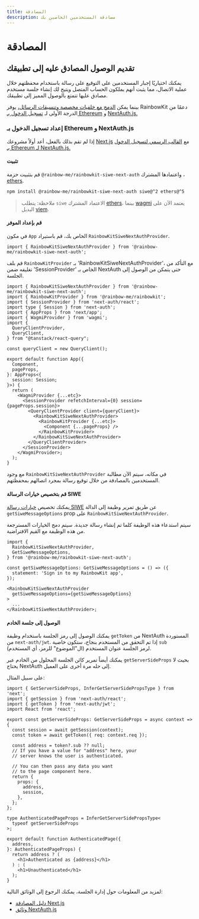 ```yaml
---
title: المصادقة
description: مصادقة المستخدمين الخاصين بك
---
```


# المصادقة

## تقديم الوصول المصادق عليه إلى تطبيقك

يمكنك اختياريًا إجبار المستخدمين على التوقيع على رسالة باستخدام محفظتهم خلال عملية الاتصال، مما يثبت أنهم يملكون الحساب المتصل ويتيح لك إنشاء جلسة مستخدم مصادق عليها تتمتع بالوصول المميز إلى تطبيقك.

بينما يمكن [الدمج مع خلفيات مخصصة وتنسيقات الرسائل،](/docs/custom-authentication) يوفر RainbowKit دعمًا من الدرجة الأولى لـ [تسجيل الدخول بـ Ethereum](https://login.xyz) و [NextAuth.js.](https://next-auth.js.org)

### إعداد تسجيل الدخول بـ Ethereum و NextAuth.js

إذا لم تقم بذلك بالفعل، أعد أولاً مشروعك [Next.js](https://nextjs.org) مع [القالب الرسمي لتسجيل الدخول بـ Ethereum لـ NextAuth.js.](https://docs.login.xyz/integrations/nextauth.js)

#### تثبيت

قم بتثبيت حزمة `@rainbow-me/rainbowkit-siwe-next-auth` واعتمادها المشترك ، [ethers](https://docs.ethers.org/v5/).

```bash
npm install @rainbow-me/rainbowkit-siwe-next-auth siwe@^2 ethers@^5
```

> ملاحظة: يتطلب `siwe` الاعتماد المشترك [ethers](https://docs.ethers.org/v5/)، بينما [wagmi](https://wagmi.sh/) يعتمد الآن على البديل [viem](https://viem.sh).

#### قم بإعداد الموفر

في مكون `App` الخاص بك، قم باستيراد `RainbowKitSiweNextAuthProvider`.

```tsx
import { RainbowKitSiweNextAuthProvider } from '@rainbow-me/rainbowkit-siwe-next-auth';
```

قم بلف `RainbowKitProvider`  بـ 'RainbowKitSiweNextAuthProvider'، مع التأكد من تغليفه ضمن 'SessionProvider' الخاص بـ NextAuth حتى يتمكن من الوصول إلى الجلسة.

```tsx
import { RainbowKitSiweNextAuthProvider } from '@rainbow-me/rainbowkit-siwe-next-auth';
import { RainbowKitProvider } from '@rainbow-me/rainbowkit';
import { SessionProvider } from 'next-auth/react';
import type { Session } from 'next-auth';
import { AppProps } from 'next/app';
import { WagmiProvider } from 'wagmi';
import {
  QueryClientProvider,
  QueryClient,
} from "@tanstack/react-query";

const queryClient = new QueryClient();

export default function App({
  Component,
  pageProps,
}: AppProps<{
  session: Session;
}>) {
  return (
    <WagmiProvider {...etc}>
      <SessionProvider refetchInterval={0} session={pageProps.session}>
        <QueryClientProvider client={queryClient}>
          <RainbowKitSiweNextAuthProvider>
            <RainbowKitProvider {...etc}>
              <Component {...pageProps} />
            </RainbowKitProvider>
          </RainbowKitSiweNextAuthProvider>
        </QueryClientProvider>
      </SessionProvider>
    </WagmiProvider>;
  );
}
```

مع وجود `RainbowKitSiweNextAuthProvider` في مكانه، سيتم الآن مطالبة المستخدمين بالمصادقة من خلال توقيع رسالة بمجرد اتصالهم بمحفظتهم.

#### قم بتخصيص خيارات الرسالة SIWE

يمكنك تخصيص [خيارات رسالة SIWE](https://github.com/spruceid/siwe/blob/v1.1.6/packages/siwe/lib/client.ts#L29) عن طريق تمرير وظيفة إلى الدالة `getSiweMessageOptions` prop على `RainbowKitSiweNextAuthProvider`.

سيتم استدعاء هذه الوظيفة كلما تم إنشاء رسالة جديدة. سيتم دمج الخيارات المسترجعة من هذه الوظيفة مع القيم الافتراضية.

```tsx
import {
  RainbowKitSiweNextAuthProvider,
  GetSiweMessageOptions,
} from '@rainbow-me/rainbowkit-siwe-next-auth';

const getSiweMessageOptions: GetSiweMessageOptions = () => ({
  statement: 'Sign in to my RainbowKit app',
});

<RainbowKitSiweNextAuthProvider
  getSiweMessageOptions={getSiweMessageOptions}
>
  ...
</RainbowKitSiweNextAuthProvider>;
```

#### الوصول إلى جلسة الخادم

يمكنك الوصول إلى رمز الجلسة باستخدام وظيفة `getToken` من NextAuth المستوردة من `next-auth/jwt`. إذا تم التحقق من المستخدم بنجاح، ستكون خاصية `sub` (ال"الموضوع" للرمز، أي المستخدم) لرمز الجلسة عنوان المستخدم.

يمكنك أيضاً تمرير كائن الجلسة المحلول من الخادم عبر `getServerSideProps` بحيث لا يحتاج NextAuth إلى حله مرة أخرى على العميل.

على سبيل المثال:

```tsx
import { GetServerSideProps, InferGetServerSidePropsType } from 'next';
import { getSession } from 'next-auth/react';
import { getToken } from 'next-auth/jwt';
import React from 'react';

export const getServerSideProps: GetServerSideProps = async context => {
  const session = await getSession(context);
  const token = await getToken({ req: context.req });

  const address = token?.sub ?? null;
  // If you have a value for "address" here, your
  // server knows the user is authenticated.

  // You can then pass any data you want
  // to the page component here.
  return {
    props: {
      address,
      session,
    },
  };
};

type AuthenticatedPageProps = InferGetServerSidePropsType<
  typeof getServerSideProps
>;

export default function AuthenticatedPage({
  address,
}: AuthenticatedPageProps) {
  return address ? (
    <h1>Authenticated as {address}</h1>
  ) : (
    <h1>Unauthenticated</h1>
  );
}
```

لمزيد من المعلومات حول إدارة الجلسة، يمكنك الرجوع إلى الوثائق التالية:

- [دليل المصادقة Next.js](https://nextjs.org/docs/authentication)
- [وثائق NextAuth.js](https://next-auth.js.org)
